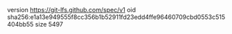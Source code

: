 version https://git-lfs.github.com/spec/v1
oid sha256:e1a13e949555f8cc356b1b52911fd23edd4ffe96460709cbd0553c515404bb55
size 5497
